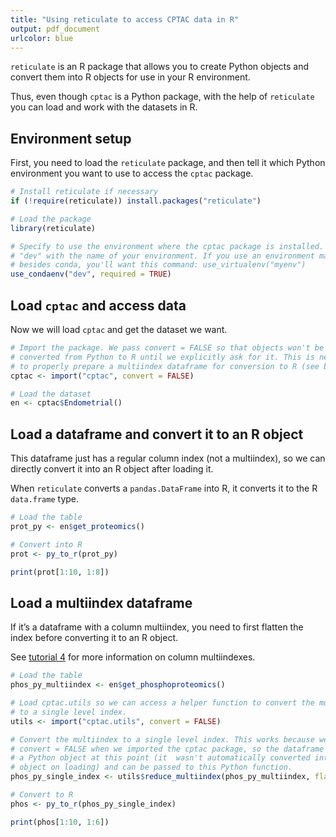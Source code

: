 ```yaml
---
title: "Using reticulate to access CPTAC data in R"
output: pdf_document
urlcolor: blue
---
```

`reticulate` is an R package that allows you to create Python objects and convert them into R objects for use in your R environment.

Thus, even though `cptac` is a Python package, with the help of `reticulate` you can load and work with the datasets in R.

## Environment setup
First, you need to load the `reticulate` package, and then tell it which Python environment you want to use to access the `cptac` package.

```r
# Install reticulate if necessary
if (!require(reticulate)) install.packages("reticulate")

# Load the package
library(reticulate)

# Specify to use the environment where the cptac package is installed. Replace 
# "dev" with the name of your environment. If you use an environment manager 
# besides conda, you'll want this command: use_virtualenv("myenv")
use_condaenv("dev", required = TRUE)
```

## Load `cptac` and access data
Now we will load `cptac` and get the dataset we want.

```r
# Import the package. We pass convert = FALSE so that objects won't be 
# converted from Python to R until we explicitly ask for it. This is necessary 
# to properly prepare a multiindex dataframe for conversion to R (see below).
cptac <- import("cptac", convert = FALSE) 

# Load the dataset
en <- cptac$Endometrial()
```

## Load a dataframe and convert it to an R object
This dataframe just has a regular column index (not a multiindex), so we can directly convert it into an R object after loading it.

When `reticulate` converts a `pandas.DataFrame` into R, it converts it to the R `data.frame` type.

```r
# Load the table
prot_py <- en$get_proteomics() 

# Convert into R
prot <- py_to_r(prot_py) 

print(prot[1:10, 1:8])
```

## Load a multiindex dataframe
If it's a dataframe with a column multiindex, you need to first flatten the index before converting it to an R object.

See [tutorial 4](https://github.com/PayneLab/cptac/blob/master/docs/tutorial4_multiindex.ipynb) for more information on column multiindexes.

```r
# Load the table
phos_py_multiindex <- en$get_phosphoproteomics()

# Load cptac.utils so we can access a helper function to convert the multiindex 
# to a single level index.
utils <- import("cptac.utils", convert = FALSE)

# Convert the multiindex to a single level index. This works because we passed 
# convert = FALSE when we imported the cptac package, so the dataframe is still
# a Python object at this point (it  wasn't automatically converted into an R 
# object on loading) and can be passed to this Python function.
phos_py_single_index <- utils$reduce_multiindex(phos_py_multiindex, flatten = TRUE) 

# Convert to R
phos <- py_to_r(phos_py_single_index) 

print(phos[1:10, 1:6])
```